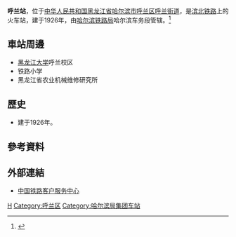 {{Distinguish|呼兰路站}}
{{Infobox China railway station
|车站名称 = 呼兰站
|图片 = 
|图片介绍 = 
|其他名称 = 
|车站拼音 = Hulan
|英文名称 = Hulan Railway Station
|车站代码 = 
|电报码 = HUB
|拼音码 = HLA
|车站位置 = [[黑龙江省|黑龙江省]][[哈尔滨市|哈尔滨市]][[呼兰区|呼兰区]][[呼兰街道|呼兰街道]]
|归属 = [[哈尔滨铁路局|哈尔滨铁路局]]哈尔滨车务段
|线路 = [[滨北铁路|滨北铁路]]
|车站等级 = [[二等站_(中铁)|二等站]]
|月台数目 = 
|站台面 = 
|股道数目 = 
|坐标 = 
|网站 = 
}}
'''呼兰站'''，位于[[中华人民共和国|中华人民共和国]][[黑龙江省|黑龙江省]][[哈尔滨市|哈尔滨市]][[呼兰区|呼兰区]][[呼兰街道|呼兰街道]]，是[[滨北铁路|滨北铁路]]上的火车站，建于1926年，由[[哈尔滨铁路局|哈尔滨铁路局]]哈尔滨车务段管辖。<ref>{{Cite web |url=http://search.huochepiao.com/huochezhan/jieshao/265.htm |title=呼兰火车站介绍 |accessdate=2017-02-10 |archive-date=2016-06-18 |archive-url=https://web.archive.org/web/20160618104450/http://search.huochepiao.com/huochezhan/jieshao/265.htm |dead-url=no }}</ref>
==車站周邊==
* [[黑龙江大学|黑龙江大学]]呼兰校区
* 铁路小学
* 黑龙江省农业机械维修研究所

==歷史==
* 建于1926年。
==參考資料==
{{reflist}}
==外部連結==
* [http://www.12306.cn/mormhweb/ 中国铁路客户服务中心]{{Wayback|url=http://www.12306.cn/mormhweb/ |date=20180205163941 }}
{{China-rail-stub}}
{{滨北铁路}}
[[Category:哈尔滨市铁路车站|H]]
[[Category:呼兰区|Category:呼兰区]]
[[Category:哈尔滨局集团车站|Category:哈尔滨局集团车站]]